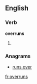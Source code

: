 ==English==

===Verb===
'''overruns'''

# {{third-person singular of|[[overrun]]}}

===Anagrams===
* [[runs over#English|runs over]]

[[fr:overruns]]